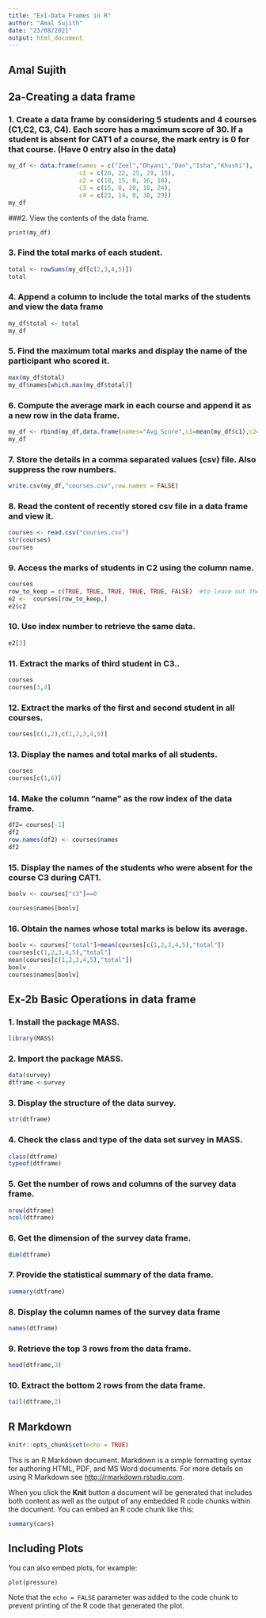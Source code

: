 ---
title: "Ex1-Data Frames in R"
author: "Amal Sujith"
date: "23/08/2021"
output: html_document
---

## Amal Sujith
## 2a-Creating a data frame


### 1.	Create a data frame by considering 5 students and 4 courses (C1,C2, C3, C4). Each score has a maximum score of 30. If a student is absent for CAT1 of a course, the mark entry is 0 for that course. (Have 0 entry also in the data)
```{r}
my_df <- data.frame(names = c("Zeel","Dhyani","Dan","Isha","Khushi"),
                    c1 = c(20, 22, 25, 29, 15),
                    c2 = c(10, 15, 0, 16, 18),
                    c3 = c(15, 0, 20, 18, 24),
                    c4 = c(23, 14, 0, 30, 29))
my_df

```


###2.	View the contents of the data frame.
```{r}
print(my_df)
```


### 3.	Find the total marks of each student.

```{r}
total <- rowSums(my_df[c(2,3,4,5)])
total
```

### 4.	Append a column to include the total marks of the students and view the data frame
```{r}
my_df$total <- total
my_df

```


### 5.	Find the maximum total marks and display the name of the participant who scored it.

```{r}
max(my_df$total)
my_df$names[which.max(my_df$total)]
```

### 6.	Compute the average mark in each course and append it as a new row in the data frame.
```{r}
my_df <- rbind(my_df,data.frame(names="Avg_Score",c1=mean(my_df$c1),c2=mean(my_df$c2),c3=mean(my_df$c3),c4=mean(my_df$c4),total=mean(my_df$total)))
my_df
```

### 7.	Store the details in a comma separated values (csv) file. Also suppress the row numbers.
```{r}
write.csv(my_df,"courses.csv",row.names = FALSE)
```

### 8.	Read the content of recently stored csv file in a data frame and view it.

```{r}
courses <- read.csv("courses.csv")
str(courses)
courses
```

### 9.	Access the marks of students in C2 using the column name.

```{r}
courses
row_to_keep = c(TRUE, TRUE, TRUE, TRUE, TRUE, FALSE)  #to leave out the average score row 
e2 <-  courses[row_to_keep,]
e2$c2
```

### 10.	Use index number to retrieve the same data.

```{r}
e2[3]
```

### 11.	Extract the marks of third student in C3..

```{r}
courses
courses[3,4]
```

### 12.	Extract the marks of the first and second student in all courses.

```{r}
courses[c(1,2),c(1,2,3,4,5)]
```

### 13.	Display the names and total marks of all students.

```{r}
courses
courses[c(1,6)]
```


### 14.	Make the column “name” as the row index of the data frame.

```{r}
df2= courses[-1]
df2
row.names(df2) <- courses$names
df2
```

### 15.	Display the names of the students who were absent for the course C3 during CAT1.

```{r}
boolv <- courses["c3"]==0

courses$names[boolv]
```

### 16.	Obtain the names whose total marks is below its average.

```{r}
boolv <- courses["total"]>mean(courses[c(1,2,3,4,5),"total"])
courses[c(1,2,3,4,5),"total"]
mean(courses[c(1,2,3,4,5),"total"])
boolv
courses$names[boolv]

```



## Ex-2b Basic Operations in data frame

### 1.	Install the package MASS.

```{r}
library(MASS)
```

### 2.	Import the package MASS.

```{r}
data(survey)
dtframe <-survey
```

### 3.	Display the structure of the data survey.
```{r}
str(dtframe)
```

### 4.	Check the class and type of the data set survey in MASS.

```{r}
class(dtframe)
typeof(dtframe)
```

### 5.	Get the number of rows and columns of the survey data frame.

```{r}
nrow(dtframe)
ncol(dtframe)
```

### 6.	Get the dimension of the survey data frame.

```{r}
dim(dtframe)
```

### 7.	Provide the statistical summary of the data frame.

```{r}
summary(dtframe)

```

### 8.	Display the column names of the survey data frame

```{r}
names(dtframe)
```

### 9.	Retrieve the top 3 rows from the data frame.

```{r}
head(dtframe,3)
```

### 10.	Extract the bottom 2 rows from the data frame.

```{r}
tail(dtframe,2)
```

## R Markdown

```{r setup, include=FALSE}
knitr::opts_chunk$set(echo = TRUE)
```

This is an R Markdown document. Markdown is a simple formatting syntax for authoring HTML, PDF, and MS Word documents. For more details on using R Markdown see <http://rmarkdown.rstudio.com>.

When you click the **Knit** button a document will be generated that includes both content as well as the output of any embedded R code chunks within the document. You can embed an R code chunk like this:

```{r cars}
summary(cars)
```

## Including Plots

You can also embed plots, for example:

```{r pressure, echo=FALSE}
plot(pressure)
```

Note that the `echo = FALSE` parameter was added to the code chunk to prevent printing of the R code that generated the plot.
